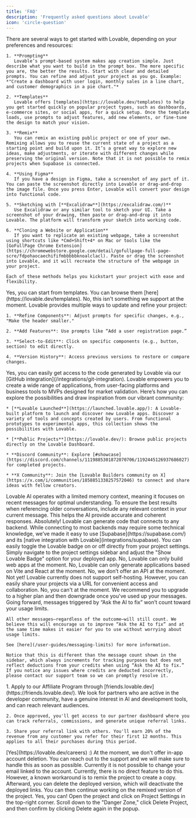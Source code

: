 ```yaml
---
title: 'FAQ'
description: 'Frequently asked questions about Lovable'
icon: 'circle-question'
---
```


<AccordionGroup>
  <Accordion title="How can I start my project with Lovable?">
    There are several ways to get started with Lovable, depending on your preferences and resources:

    1. **Prompting**
       Lovable’s prompt-based system makes app creation simple. Just describe what you want to build in the prompt box. The more specific you are, the better the results. Start with clear and detailed prompts. You can refine and adjust your project as you go. Example: *"Create a dashboard with user login, monthly sales in a line chart, and customer demographics in a pie chart."*

    2. **Templates**
       Lovable offers [templates](https://lovable.dev/templates) to help you get started quickly on popular project types, such as dashboards, e-commerce sites, or social apps, for a quick setup. Once the template loads, use prompts to adjust features, add new elements, or fine-tune the design to match your vision.

    3. **Remix**
       You can remix an existing public project or one of your own. Remixing allows you to reuse the current state of a project as a starting point and build upon it. It’s a great way to explore new ideas, make adjustments, or iterate with different changes while preserving the original version. Note that it is not possible to remix projects when Supabase is connected.

    4. **Using Figma**
       If you have a design in Figma, take a screenshot of any part of it. You can paste the screenshot directly into Lovable or drag-and-drop the image file. Once you press Enter, Lovable will convert your design into functional code.

    5. **Sketching with [**Excalidraw**](https://excalidraw.com/)**
       Use Excalidraw or any similar tool to sketch your UI. Take a screenshot of your drawing, then paste or drag-and-drop it into Lovable. The platform will transform your sketch into working code.

    6. **Cloning a Website or Application**
       If you want to replicate an existing webpage, take a screenshot using shortcuts like *Cmd+Shift+4* on Mac or tools like the [GoFullPage Chrome Extension](https://chromewebstore.google.com/detail/gofullpage-full-page-scre/fdpohaocaechififmbbbbbknoalclacl). Paste or drag the screenshot into Lovable, and it will recreate the structure of the webpage in your project.

    Each of these methods helps you kickstart your project with ease and flexibility.
  </Accordion>

  <Accordion title="Can I start from templates?">
    Yes, you can start from templates. You can browse them [here](https://lovable.dev/templates).
  </Accordion>

  <Accordion title="Can I import existing code from GitHub?">
    No, this isn't something we support at the moment.
  </Accordion>

  <Accordion title="How can I make improvements to my project?">
    Lovable provides multiple ways to update and refine your project:

    1. **Refine Components**: Adjust prompts for specific changes, e.g., "Make the header smaller."

    2. **Add Features**: Use prompts like “Add a user registration page.”

    3. **Select-to-Edit**: Click on specific components (e.g., button, section) to edit directly.

    4. **Version History**: Access previous versions to restore or compare changes.
  </Accordion>

  <Accordion title="Can I download the code Lovable generates?">
    Yes, you can easily get access to the code generated by Lovable via our [GitHub integration](/integrations/git-integration).
  </Accordion>

  <Accordion title="What can I build with Lovable?">
    Lovable empowers you to create a wide range of applications, from user-facing platforms and business tools to MVPs designed for market validation. Here’s how you can explore the possibilities and draw inspiration from our vibrant community:

    * [**Lovable Launched**](https://launched.lovable.app/): A Lovable-built platform to launch and discover new Lovable apps. Discover a variety of tools and concepts created by users. From functional prototypes to experimental apps, this collection shows the possibilities with Lovable.

    * [**Public Projects**](https://lovable.dev/): Browse public projects directly on the Lovable Dashboard.

    * **Discord Community**: Explore [#showcase](https://discord.com/channels/1119885301872070706/1192445126937686027) for completed projects.

    * **X Community**: Join the [Lovable Builders community on X](https://x.com/i/communities/1858851338257572046) to connect and share ideas with fellow creators.
  </Accordion>

  <Accordion title="How Does Lovable AI's Memory Work?">
    Lovable AI operates with a limited memory context, meaning it focuses on recent messages for optimal understanding. To ensure the best results when referencing older conversations, include any relevant context in your current message. This helps the AI provide accurate and coherent responses.
  </Accordion>

  <Accordion title="Can I use Lovable with my own backend?">
    Absolutely! Lovable can generate code that connects to any backend. While connecting to most backends may require some technical knowledge, we’ve made it easy to use [Supabase](https://supabase.com/) and its [native integration with Lovable](integrations/supabase).
  </Accordion>

  <Accordion title="How do I remove the Lovable badge from my app?">
    You can easily toggle the Lovable badge on or off directly from your project settings. Simply navigate to the project settings sidebar and adjust the "Show Lovable Badge" option for your deployed app.
  </Accordion>

  <Accordion title="Can Lovable build Mobile apps (iOS and Android)?">
    No, Lovable can only build web apps at the moment.
  </Accordion>

  <Accordion title="Can Lovable write React Native/NextJS code?">
    No, Lovable can only generate applications based on Vite and React at the moment.
  </Accordion>

  <Accordion title="Is there any Lovable available API?">
    No, we don’t offer an API at the moment.
  </Accordion>

  <Accordion title="Does Lovable support self-hosting?">
    Not yet! Lovable currently does not support self-hosting. However, you can easily share your projects via a URL for convenient access and collaboration.
  </Accordion>

  <Accordion title="Can I top-up my monthly limit?">
    No, you can't at the moment. We recommend you to upgrade to a higher plan and then downgrade once you've used up your messages.
  </Accordion>

  <Accordion title="Does every message I send count towards my monthly limit?">
    Going forward, messages triggered by “Ask the AI to fix” won’t count toward your usage limits.

    All other messages—regardless of the outcome—will still count. We believe this will encourage us to improve “Ask the AI to fix” and at the same time makes it easier for you to use without worrying about usage limits.

    See [here](/user-guides/messaging-limits) for more information.

    Notice that this is different than the message count shown in the sidebar, which always increments for tracking purposes but does not reflect deductions from your credits when using “Ask the AI to fix.” If you notice any issues where credits are deducted incorrectly, please contact our support team so we can promptly resolve it.
  </Accordion>

  <Accordion title="Is there a Partner program at Lovable?">
    1. Apply to our Affiliate Program through [friends.lovable.dev](https://friends.lovable.dev/). We look for partners who are active in the developer community, have a genuine interest in AI and development tools, and can reach relevant audiences.

    2. Once approved, you'll get access to our partner dashboard where you can track referrals, commissions, and generate unique referral links.

    3. Share your referral link with others. You'll earn 20% of the revenue from any customer you refer for their first 12 months. This applies to all their purchases during this period.
  </Accordion>

  <Accordion title="Are you hiring?">
    [Yes](https://lovable.dev/careers) :)
  </Accordion>

  <Accordion title="Can I delete my account?">
    At the moment, we don't offer in-app account deletion. You can reach out to the support and we will make sure to handle this as soon as possible.
  </Accordion>

  <Accordion title="Can I change my email?">
    Currently it is not possible to change your email linked to the account.
  </Accordion>

  <Accordion title="Can I remove the link to my deployed app?">
    Currently, there is no direct feature to do this. However, a known workaround is to remix the project to create a copy. Afterward, you can delete the deployed version, which will deactivate the deployed links. You can then continue working on the remixed version of the project.
  </Accordion>

  <Accordion title="Can I delete a project?">
    Yes, you can! Open the project and click on Project Settings in the top-right corner. Scroll down to the "Danger Zone," click Delete Project, and then confirm by clicking Delete again in the popup.
  </Accordion>
</AccordionGroup>